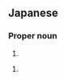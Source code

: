 ==Japanese==
{{ja-kanjitab|か|の|yomi=k}}

===Proper noun===
{{ja-pos|かの|proper}}

# {{surname|lang=ja|sort=かの}}

{{ja-pos|かのう|proper}}

# {{surname|lang=ja|sort=かのう}}